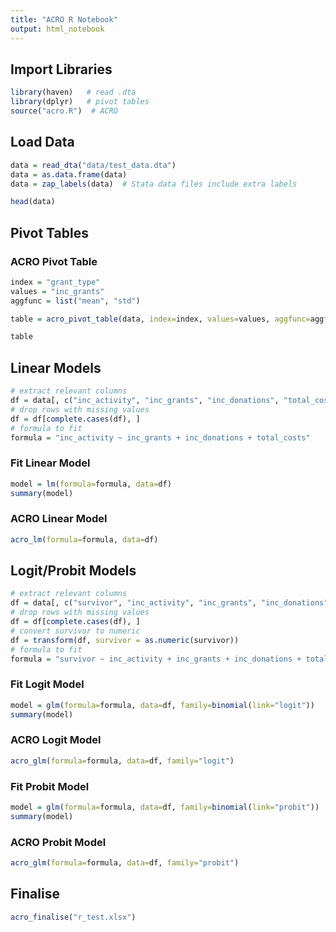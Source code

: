 ```yaml
---
title: "ACRO R Notebook"
output: html_notebook
---
```


## Import Libraries

```r
library(haven)   # read .dta
library(dplyr)   # pivot tables
source("acro.R")  # ACRO
```

## Load Data

```r
data = read_dta("data/test_data.dta")
data = as.data.frame(data)
data = zap_labels(data)  # Stata data files include extra labels

head(data)
```

## Pivot Tables

### ACRO Pivot Table

```r
index = "grant_type"
values = "inc_grants"
aggfunc = list("mean", "std")

table = acro_pivot_table(data, index=index, values=values, aggfunc=aggfunc)
```

```r
table
```

## Linear Models

```r
# extract relevant columns
df = data[, c("inc_activity", "inc_grants", "inc_donations", "total_costs")]
# drop rows with missing values
df = df[complete.cases(df), ]
# formula to fit
formula = "inc_activity ~ inc_grants + inc_donations + total_costs"
```

### Fit Linear Model

```r
model = lm(formula=formula, data=df)
summary(model)
```

### ACRO Linear Model

```r
acro_lm(formula=formula, data=df)
```

## Logit/Probit Models

```r
# extract relevant columns
df = data[, c("survivor", "inc_activity", "inc_grants", "inc_donations", "total_costs")]
# drop rows with missing values
df = df[complete.cases(df), ]
# convert survivor to numeric
df = transform(df, survivor = as.numeric(survivor))
# formula to fit
formula = "survivor ~ inc_activity + inc_grants + inc_donations + total_costs"
```

### Fit Logit Model

```r
model = glm(formula=formula, data=df, family=binomial(link="logit"))
summary(model)
```

### ACRO Logit Model

```r
acro_glm(formula=formula, data=df, family="logit")
```

### Fit Probit Model

```r
model = glm(formula=formula, data=df, family=binomial(link="probit"))
summary(model)
```

### ACRO Probit Model

```r
acro_glm(formula=formula, data=df, family="probit")
```

## Finalise

```r
acro_finalise("r_test.xlsx")
```
